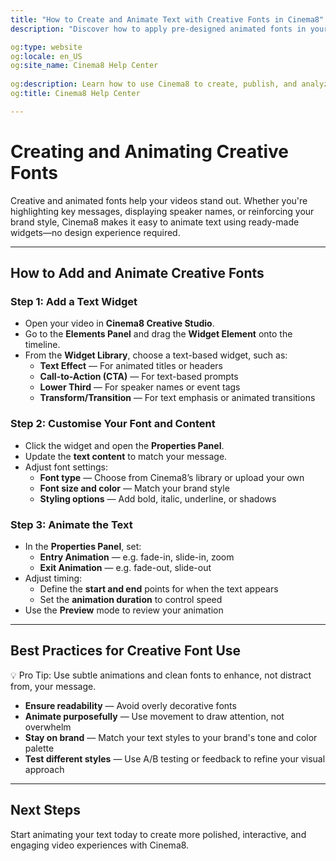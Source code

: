 ---
title: "How to Create and Animate Text with Creative Fonts in Cinema8"
description: "Discover how to apply pre-designed animated fonts in your interactive videos to engage viewers and reinforce branding. Visit Cinema8."

og:type: website
og:locale: en_US
og:site_name: Cinema8 Help Center
 
og:description: Learn how to use Cinema8 to create, publish, and analyze interactive videos.
og:title: Cinema8 Help Center

---


# Creating and Animating Creative Fonts

Creative and animated fonts help your videos stand out. Whether you're highlighting key messages, displaying speaker names, or reinforcing your brand style, Cinema8 makes it easy to animate text using ready-made widgets—no design experience required.

---

## How to Add and Animate Creative Fonts

<Steps>

### Step 1: Add a Text Widget

- Open your video in **Cinema8 Creative Studio**.
- Go to the **Elements Panel** and drag the **Widget Element** onto the timeline.
- From the **Widget Library**, choose a text-based widget, such as:
  - **Text Effect** — For animated titles or headers
  - **Call-to-Action (CTA)** — For text-based prompts
  - **Lower Third** — For speaker names or event tags
  - **Transform/Transition** — For text emphasis or animated transitions

### Step 2: Customise Your Font and Content

- Click the widget and open the **Properties Panel**.
- Update the **text content** to match your message.
- Adjust font settings:
  - **Font type** — Choose from Cinema8’s library or upload your own
  - **Font size and color** — Match your brand style
  - **Styling options** — Add bold, italic, underline, or shadows

### Step 3: Animate the Text

- In the **Properties Panel**, set:
  - **Entry Animation** — e.g. fade-in, slide-in, zoom
  - **Exit Animation** — e.g. fade-out, slide-out
- Adjust timing:
  - Define the **start and end** points for when the text appears
  - Set the **animation duration** to control speed
- Use the **Preview** mode to review your animation

</Steps>

---

## Best Practices for Creative Font Use

<Callout type="info">
💡 Pro Tip: Use subtle animations and clean fonts to enhance, not distract from, your message.
</Callout>

- **Ensure readability** — Avoid overly decorative fonts
- **Animate purposefully** — Use movement to draw attention, not overwhelm
- **Stay on brand** — Match your text styles to your brand's tone and color palette
- **Test different styles** — Use A/B testing or feedback to refine your visual approach

---

## Next Steps

Start animating your text today to create more polished, interactive, and engaging video experiences with Cinema8.
